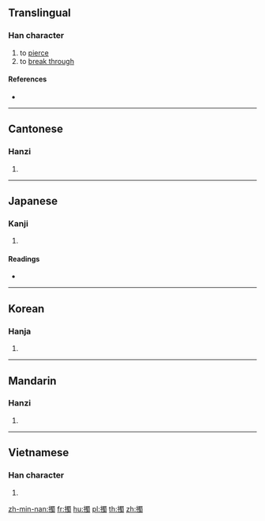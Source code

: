 ==Translingual==

===Han character===
{{Han char|rn=64|rad=手|as=13|sn=16|four=56027|canj=QWLI,XQWLI|ids=⿰扌蜀}}

# to [[pierce]]
# to [[break through]]

====References====
* {{Han ref|kx=0458.080|dkj=12799|dj=0806.240|hdz=31970.030|uh=64C9|ud=25801|bh=E9A8|bd=59816}}

----

==Cantonese==

===Hanzi===
{{yue-hanzi|jyut=[[cok3]]|y=chok3}}

# {{defn|lang=yue|sort=手13}}

----

==Japanese==

===Kanji===
{{ja-kanji|grade=|rs=手13}}

# {{defn|lang=ja|sort=手13}}

====Readings====
* {{ja-readings|on=[[さく]] (saku), [[たく]] (taku), [[しょく]] (shoku), [[ぞく]] (zoku)|kun=[[さす]] (sasu)}}

----

==Korean==

===Hanja===
{{ko-hanja|hangeul=착|eumhun=|rv=chak|mr=ch'ak|y=chak}}

# {{defn|lang=ko|sort=手13}}

----

==Mandarin==

===Hanzi===
{{cmn-hanzi|pin=[[chuò]] ([[chuo4]]), [[chuō]] ([[chuo1]])|wg=ch'o<sup>4</sup>, ch'o<sup>1</sup>}}

# {{defn|lang=cmn|sort=手13}}

----

==Vietnamese==

===Han character===
{{vi-readings|rs=手13|hanviet=thọc}}

# {{defn|lang=vi|sort=手13}}

[[zh-min-nan:擉]]
[[fr:擉]]
[[hu:擉]]
[[pl:擉]]
[[th:擉]]
[[zh:擉]]